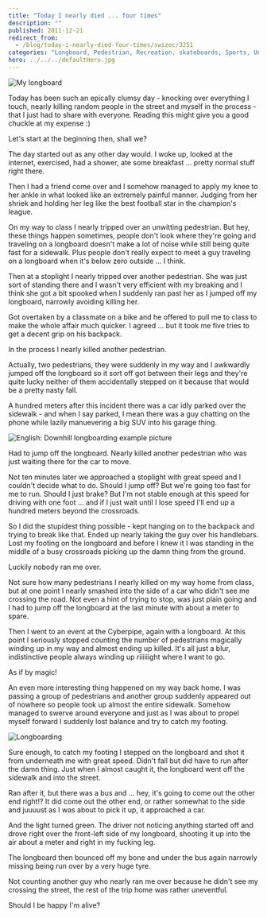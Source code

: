 ```yaml
---
title: "Today I nearly died ... four times"
description: ""
published: 2011-12-21
redirect_from:
  - /blog/today-i-nearly-died-four-times/swizec/3251
categories: "Longboard, Pedestrian, Recreation, skateboards, Sports, Uncategorized"
hero: ../../../defaultHero.jpg
---
```


![My longboard](https://swizec.com/wp-content/uploads/2011/12/313552641a8b11e19896123138142014_73.jpg "My longboard")

Today has been such an epically clumsy day - knocking over everything I touch, nearly killing random people in the street and myself in the process - that I just had to share with everyone. Reading this might give you a good chuckle at my expense :)

Let's start at the beginning then, shall we?

The day started out as any other day would. I woke up, looked at the internet, exercised, had a shower, ate some breakfast ... pretty normal stuff right there.

Then I had a friend come over and I somehow managed to apply my knee to her ankle in what looked like an extremely painful manner. Judging from her shriek and holding her leg like the best football star in the champion's league.

On my way to class I nearly tripped over an unwitting pedestrian. But hey, these things happen sometimes, people don't look where they're going and traveling on a longboard doesn't make a lot of noise while still being quite fast for a sidewalk. Plus people don't really expect to meet a guy traveling on a longboard when it's below zero outside ... I think.

Then at a stoplight I nearly tripped over another pedestrian. She was just sort of standing there and I wasn't very efficient with my breaking and I think she got a bit spooked when I suddenly ran past her as I jumped off my longboard, narrowly avoiding killing her.

Got overtaken by a classmate on a bike and he offered to pull me to class to make the whole affair much quicker. I agreed ... but it took me five tries to get a decent grip on his backpack.

In the process I nearly killed another pedestrian.

Actually, two pedestrians, they were suddenly in my way and I awkwardly jumped off the longboard so it sort off got between their legs and they're quite lucky neither of them accidentally stepped on it because that would be a pretty nasty fall.

A hundred meters after this incident there was a car idly parked over the sidewalk - and when I say parked, I mean there was a guy chatting on the phone while lazily manuevering a big SUV into his garage thing.

![English: Downhill longboarding example picture](https://swizec.com/wp-content/uploads/2011/12/300px-Longboarding4.jpg "English: Downhill longboarding example picture")

Had to jump off the longboard. Nearly killed another pedestrian who was just waiting there for the car to move.

Not ten minutes later we approached a stoplight with great speed and I couldn't decide what to do. Should I jump off? But we're going too fast for me to run. Should I just brake? But I'm not stable enough at this speed for driving with one foot ... and if I just wait until I lose speed I'll end up a hundred meters beyond the crossroads.

So I did the stupidest thing possible - kept hanging on to the backpack and trying to break like that. Ended up nearly taking the guy over his handlebars. Lost my footing on the longboard and before I knew it I was standing in the middle of a busy crossroads picking up the damn thing from the ground.

Luckily nobody ran me over.

Not sure how many pedestrians I nearly killed on my way home from class, but at one point I nearly smashed into the side of a car who didn't see me crossing the road. Not even a hint of trying to stop, was just plain going and I had to jump off the longboard at the last minute with about a meter to spare.

Then I went to an event at the Cyberpipe, again with a longboard. At this point I seriously stopped counting the number of pedestrians magically winding up in my way and almost ending up killed. It's all just a blur, indistinctive people always winding up riiiiiight where I want to go.

As if by magic!

An even more interesting thing happened on my way back home. I was passing a group of pedestrians and another group suddenly appeared out of nowhere so people took up almost the entire sidewalk. Somehow managed to swerve around everyone and just as I was about to propel myself forward I suddenly lost balance and try to catch my footing.

![Longboarding](https://swizec.com/wp-content/uploads/2011/12/5044996221_e7c0225126_m1.jpg "Longboarding")

Sure enough, to catch my footing I stepped on the longboard and shot it from underneath me with great speed. Didn't fall but did have to run after the damn thing. Just when I almost caught it, the longboard went off the sidewalk and into the street.

Ran after it, but there was a bus and ... hey, it's going to come out the other end right!? It did come out the other end, or rather somewhat to the side and juuuust as I was about to pick it up, it approached a car.

And the light turned green. The driver not noticing anything started off and drove right over the front-left side of my longboard, shooting it up into the air about a meter and right in my fucking leg.

The longboard then bounced off my bone and under the bus again narrowly missing being run over by a very huge tyre.

Not counting another guy who nearly ran me over because he didn't see my crossing the street, the rest of the trip home was rather uneventful.

Should I be happy I'm alive?

